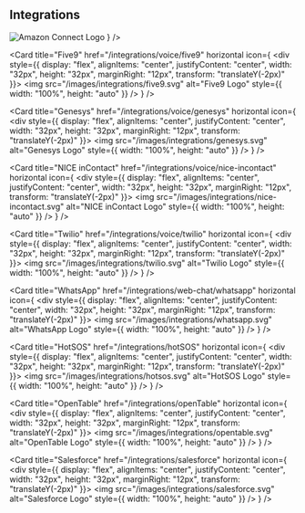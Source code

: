 ## Integrations

<CardGroup cols={2}>
  <Card
    title="Amazon Connect"
    href="/integrations/voice/amazon-connect"
    horizontal
    icon={
      <div style={{
        display: "flex",
        alignItems: "center",
        justifyContent: "center",
        width: "32px",
        height: "32px",
        marginRight: "12px",
        transform: "translateY(-2px)" /* Subtle upward shift */
      }}>
        <img
          src="/images/integrations/amazon-connect.svg"
          alt="Amazon Connect Logo"
          style={{ width: "100%", height: "auto" }}
        />
      </div>
    }
  />

  <Card
    title="Five9"
    href="/integrations/voice/five9"
    horizontal
    icon={
      <div style={{
        display: "flex",
        alignItems: "center",
        justifyContent: "center",
        width: "32px",
        height: "32px",
        marginRight: "12px",
        transform: "translateY(-2px)"
      }}>
        <img
          src="/images/integrations/five9.svg"
          alt="Five9 Logo"
          style={{ width: "100%", height: "auto" }}
        />
      </div>
    }
  />

  <Card
    title="Genesys"
    href="/integrations/voice/genesys"
    horizontal
    icon={
      <div style={{
        display: "flex",
        alignItems: "center",
        justifyContent: "center",
        width: "32px",
        height: "32px",
        marginRight: "12px",
        transform: "translateY(-2px)"
      }}>
        <img
          src="/images/integrations/genesys.svg"
          alt="Genesys Logo"
          style={{ width: "100%", height: "auto" }}
        />
      </div>
    }
  />

  <Card
    title="NICE inContact"
    href="/integrations/voice/nice-incontact"
    horizontal
    icon={
      <div style={{
        display: "flex",
        alignItems: "center",
        justifyContent: "center",
        width: "32px",
        height: "32px",
        marginRight: "12px",
        transform: "translateY(-2px)"
      }}>
        <img
          src="/images/integrations/nice-incontact.svg"
          alt="NICE inContact Logo"
          style={{ width: "100%", height: "auto" }}
        />
      </div>
    }
  />

  <Card
    title="Twilio"
    href="/integrations/voice/twilio"
    horizontal
    icon={
      <div style={{
        display: "flex",
        alignItems: "center",
        justifyContent: "center",
        width: "32px",
        height: "32px",
        marginRight: "12px",
        transform: "translateY(-2px)"
      }}>
        <img
          src="/images/integrations/twilio.svg"
          alt="Twilio Logo"
          style={{ width: "100%", height: "auto" }}
        />
      </div>
    }
  />

  <Card
    title="WhatsApp"
    href="/integrations/web-chat/whatsapp"
    horizontal
    icon={
      <div style={{
        display: "flex",
        alignItems: "center",
        justifyContent: "center",
        width: "32px",
        height: "32px",
        marginRight: "12px",
        transform: "translateY(-2px)"
      }}>
        <img
          src="/images/integrations/whatsapp.svg"
          alt="WhatsApp Logo"
          style={{ width: "100%", height: "auto" }}
        />
      </div>
    }
  />

  <Card
    title="HotSOS"
    href="/integrations/hotSOS"
    horizontal
    icon={
      <div style={{
        display: "flex",
        alignItems: "center",
        justifyContent: "center",
        width: "32px",
        height: "32px",
        marginRight: "12px",
        transform: "translateY(-2px)"
      }}>
        <img
          src="/images/integrations/hotsos.svg"
          alt="HotSOS Logo"
          style={{ width: "100%", height: "auto" }}
        />
      </div>
    }
  />

  <Card
    title="OpenTable"
    href="/integrations/openTable"
    horizontal
    icon={
      <div style={{
        display: "flex",
        alignItems: "center",
        justifyContent: "center",
        width: "32px",
        height: "32px",
        marginRight: "12px",
        transform: "translateY(-2px)"
      }}>
        <img
          src="/images/integrations/opentable.svg"
          alt="OpenTable Logo"
          style={{ width: "100%", height: "auto" }}
        />
      </div>
    }
  />

  <Card
    title="Salesforce"
    href="/integrations/salesforce"
    horizontal
    icon={
      <div style={{
        display: "flex",
        alignItems: "center",
        justifyContent: "center",
        width: "32px",
        height: "32px",
        marginRight: "12px",
        transform: "translateY(-2px)"
      }}>
        <img
          src="/images/integrations/salesforce.svg"
          alt="Salesforce Logo"
          style={{ width: "100%", height: "auto" }}
        />
      </div>
    }
  />
</CardGroup>